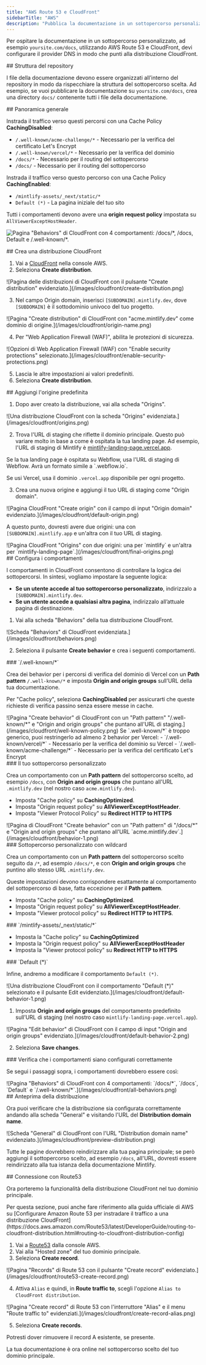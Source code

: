 ```yaml
---
title: "AWS Route 53 e CloudFront"
sidebarTitle: "AWS"
description: "Pubblica la documentazione in un sottopercorso personalizzato utilizzando i servizi AWS"
---
```



Per ospitare la documentazione in un sottopercorso personalizzato, ad esempio `yoursite.com/docs`, utilizzando AWS Route 53 e CloudFront, devi configurare il provider DNS in modo che punti alla distribuzione CloudFront.


<div id="repository-structure">
  ## Struttura del repository
</div>

I file della documentazione devono essere organizzati all’interno del repository in modo da rispecchiare la struttura del sottopercorso scelta. Ad esempio, se vuoi pubblicare la documentazione su `yoursite.com/docs`, crea una directory `docs/` contenente tutti i file della documentazione.

<div id="high-level-overview">
  ## Panoramica generale
</div>

Instrada il traffico verso questi percorsi con una Cache Policy **CachingDisabled**:

- `/.well-known/acme-challenge/*` - Necessario per la verifica del certificato Let's Encrypt
- `/.well-known/vercel/*` - Necessario per la verifica del dominio
- `/docs/*` - Necessario per il routing del sottopercorso
- `/docs/` - Necessario per il routing del sottopercorso

Instrada il traffico verso questo percorso con una Cache Policy **CachingEnabled**:

- `/mintlify-assets/_next/static/*`
- `Default (*)` - La pagina iniziale del tuo sito

Tutti i comportamenti devono avere una **origin request policy** impostata su `AllViewerExceptHostHeader`.

![Pagina "Behaviors" di CloudFront con 4 comportamenti: `/docs/*`, `/docs`, `Default` e `/.well-known/*`.](/images/cloudfront/all-behaviors.png)

<div id="create-cloudfront-distribution">
  ## Crea una distribuzione CloudFront
</div>

1. Vai a [CloudFront](https://aws.amazon.com/cloudfront) nella console AWS.
2. Seleziona **Create distribution**.

<Frame>
    ![Pagina delle distribuzioni di CloudFront con il pulsante "Create distribution" evidenziato.](/images/cloudfront/create-distribution.png)
  </Frame>

3. Nel campo Origin domain, inserisci `[SUBDOMAIN].mintlify.dev`, dove `[SUBDOMAIN]` è il sottodominio univoco del tuo progetto.

<Frame>
    ![Pagina "Create distribution" di CloudFront con "acme.mintlify.dev" come dominio di origine.](/images/cloudfront/origin-name.png)
  </Frame>

4. Per "Web Application Firewall (WAF)", abilita le protezioni di sicurezza.

<Frame>
    ![Opzioni di Web Application Firewall (WAF) con "Enable security protections" selezionato.](/images/cloudfront/enable-security-protections.png)
  </Frame>

5. Lascia le altre impostazioni ai valori predefiniti.
6. Seleziona **Create distribution**.

<div id="add-default-origin">
  ## Aggiungi l'origine predefinita
</div>

1. Dopo aver creato la distribuzione, vai alla scheda "Origins".

<Frame>
    ![Una distribuzione CloudFront con la scheda "Origins" evidenziata.](/images/cloudfront/origins.png)
  </Frame>

2. Trova l'URL di staging che riflette il dominio principale. Questo può variare molto in base a come è ospitata la tua landing page. Ad esempio, l'URL di staging di Mintlify è [mintlify-landing-page.vercel.app](https://mintlify-landing-page.vercel.app).

<Info>
  Se la tua landing page è ospitata su Webflow, usa l'URL di staging di Webflow. Avrà un formato simile a `.webflow.io`.

  Se usi Vercel, usa il dominio `.vercel.app` disponibile per ogni progetto.
</Info>

3. Crea una nuova origine e aggiungi il tuo URL di staging come "Origin domain".

<Frame>
    ![Pagina CloudFront "Create origin" con il campo di input "Origin domain" evidenziato.](/images/cloudfront/default-origin.png)
  </Frame>

A questo punto, dovresti avere due origini: una con `[SUBDOMAIN].mintlify.app` e un'altra con il tuo URL di staging.

<Frame>
  ![Pagina CloudFront "Origins" con due origini: una per `mintlify` e un'altra per `mintlify-landing-page`.](/images/cloudfront/final-origins.png)
</Frame>

<div id="set-behaviors">
  ## Configura i comportamenti
</div>

I comportamenti in CloudFront consentono di controllare la logica dei sottopercorsi. In sintesi, vogliamo impostare la seguente logica:

- **Se un utente accede al tuo sottopercorso personalizzato**, indirizzalo a `[SUBDOMAIN].mintlify.dev`.
- **Se un utente accede a qualsiasi altra pagina**, indirizzalo all’attuale pagina di destinazione.

1. Vai alla scheda "Behaviors" della tua distribuzione CloudFront.

<Frame>
	![Scheda "Behaviors" di CloudFront evidenziata.](/images/cloudfront/behaviors.png)
</Frame>

2. Seleziona il pulsante **Create behavior** e crea i seguenti comportamenti.

<div id="well-known">
  ### `/.well-known/*`
</div>

Crea dei behavior per i percorsi di verifica del dominio di Vercel con un **Path pattern** `/.well-known/*` e imposta **Origin and origin groups** sull’URL della tua documentazione.

Per "Cache policy", seleziona **CachingDisabled** per assicurarti che queste richieste di verifica passino senza essere messe in cache.

<Frame>
  ![Pagina "Create behavior" di CloudFront con un "Path pattern" "/.well-known/*" e "Origin and origin groups" che puntano all'URL di staging.](/images/cloudfront/well-known-policy.png)
</Frame>

<Info>
Se `.well-known/*` è troppo generico, puoi restringerlo ad almeno 2 behavior per Vercel:
  - `/.well-known/vercel/*` - Necessario per la verifica del dominio su Vercel
  - `/.well-known/acme-challenge/*` - Necessario per la verifica del certificato Let's Encrypt
</Info>

<div id="your-custom-subpath">
  ### Il tuo sottopercorso personalizzato
</div>

Crea un comportamento con un **Path pattern** del sottopercorso scelto, ad esempio `/docs`, con **Origin and origin groups** che puntano all'URL `.mintlify.dev` (nel nostro caso `acme.mintlify.dev`).

- Imposta "Cache policy" su **CachingOptimized**.
- Imposta "Origin request policy" su **AllViewerExceptHostHeader**.
- Imposta "Viewer Protocol Policy" su **Redirect HTTP to HTTPS**

<Frame>
  ![Pagina di CloudFront "Create behavior" con un "Path pattern" di "/docs/*" e "Origin and origin groups" che puntano all'URL `acme.mintlify.dev`.](/images/cloudfront/behavior-1.png)
</Frame>

<div id="your-custom-subpath-with-wildcard">
  ### Sottopercorso personalizzato con wildcard
</div>

Crea un comportamento con un **Path pattern** del sottopercorso scelto seguito da `/*`, ad esempio `/docs/*`, e con **Origin and origin groups** che puntino allo stesso URL `.mintlify.dev`.

Queste impostazioni devono corrispondere esattamente al comportamento del sottopercorso di base, fatta eccezione per il **Path pattern**.

- Imposta "Cache policy" su **CachingOptimized**.
- Imposta "Origin request policy" su **AllViewerExceptHostHeader**.
- Imposta "Viewer protocol policy" su **Redirect HTTP to HTTPS**.

<div id="mintlify-assets_nextstatic">
  ### `/mintlify-assets/_next/static/*`
</div>

- Imposta la "Cache policy" su **CachingOptimized**
 - Imposta la "Origin request policy" su **AllViewerExceptHostHeader**
 - Imposta la "Viewer protocol policy" su **Redirect HTTP to HTTPS**

<div id="default">
  ### `Default (*)`
</div>

Infine, andremo a modificare il comportamento `Default (*)`.

<Frame>
  ![Una distribuzione CloudFront con il comportamento "Default (*)" selezionato e il pulsante Edit evidenziato.](/images/cloudfront/default-behavior-1.png)
</Frame>

1. Imposta **Origin and origin groups** del comportamento predefinito sull’URL di staging (nel nostro caso `mintlify-landing-page.vercel.app`).

<Frame>
  ![Pagina "Edit behavior" di CloudFront con il campo di input "Origin and origin groups" evidenziato.](/images/cloudfront/default-behavior-2.png)
</Frame>

2. Seleziona **Save changes**.

<div id="check-behaviors-are-set-up-correctly">
  ### Verifica che i comportamenti siano configurati correttamente
</div>

Se segui i passaggi sopra, i comportamenti dovrebbero essere così:

<Frame>
  ![Pagina "Behaviors" di CloudFront con 4 comportamenti: `/docs/*`, `/docs`, `Default` e `/.well-known/*`.](/images/cloudfront/all-behaviors.png)
</Frame>

<div id="preview-distribution">
  ## Anteprima della distribuzione
</div>

Ora puoi verificare che la distribuzione sia configurata correttamente andando alla scheda "General" e visitando l'URL del **Distribution domain name**.

<Frame>
  ![Scheda "General" di CloudFront con l'URL "Distribution domain name" evidenziato.](/images/cloudfront/preview-distribution.png)
</Frame>

Tutte le pagine dovrebbero reindirizzare alla tua pagina principale; se però aggiungi il sottopercorso scelto, ad esempio `/docs`, all'URL, dovresti essere reindirizzato alla tua istanza della documentazione Mintlify.

<div id="connect-with-route53">
  ## Connessione con Route53
</div>

Ora porteremo la funzionalità della distribuzione CloudFront nel tuo dominio principale.

<Note>
  Per questa sezione, puoi anche fare riferimento alla guida ufficiale di AWS su [Configurare
  Amazon Route 53 per instradare il traffico a una distribuzione
  CloudFront](https://docs.aws.amazon.com/Route53/latest/DeveloperGuide/routing-to-cloudfront-distribution.html#routing-to-cloudfront-distribution-config)
</Note>

1. Vai a [Route53](https://aws.amazon.com/route53) dalla console AWS.
2. Vai alla "Hosted zone" del tuo dominio principale.
3. Seleziona **Create record**.

<Frame>
  ![Pagina "Records" di Route 53 con il pulsante "Create record" evidenziato.](/images/cloudfront/route53-create-record.png)
</Frame>

4. Attiva `Alias` e quindi, in **Route traffic to**, scegli l'opzione `Alias to CloudFront distribution`.

<Frame>
  ![Pagina "Create record" di Route 53 con l'interruttore "Alias" e il menu "Route traffic to" evidenziati.](/images/cloudfront/create-record-alias.png)
</Frame>

5. Seleziona **Create records**.

<Note>
  Potresti dover rimuovere il record A esistente, se presente.
</Note>

La tua documentazione è ora online nel sottopercorso scelto del tuo dominio principale.

<Propagating />